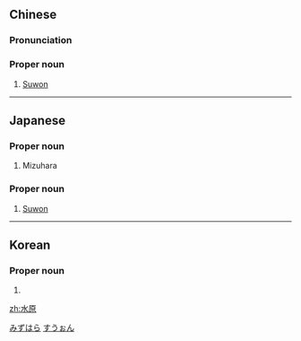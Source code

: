==Chinese==
{{zh-forms}}

===Pronunciation===
{{zh-pron
|m=Shuǐyuán
|cat=pn
}}

===Proper noun===
{{zh-proper noun}}

# [[Suwon]] {{gloss|South Korea}}

{{zh-cat|Cities}}

----

==Japanese==
{{ja-kanjitab|みず|はら|yomi=k}}

===Proper noun===
{{ja-pos|proper|みずはら}}

# {{surname|lang=ja}} Mizuhara

{{ja-kanjitab|yomi=irr|sort=すうおん}}

===Proper noun===
{{ja-pos|proper|スウォン}}

# [[Suwon]] {{gloss|South Korea}}

[[Category:Japanese surnames|みずはら]]
[[Category:ja:Cities|すうぉん]]

----

==Korean==
{{ko-hanjatab}}

===Proper noun===
{{ko-proper noun|hj|hangeul=수원}}

# {{hanja form of|수원|[[Suwon]]}}

[[zh:水原]]